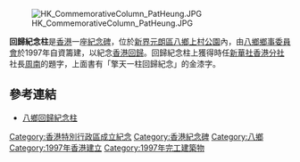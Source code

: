 [[File:HK_CommemorativeColumn_PatHeung.JPG|thumb]]

'''回歸紀念柱'''是[[香港|香港]]一座[[紀念碑|紀念碑]]，位於[[新界|新界]][[元朗區|元朗區]][[八鄉|八鄉]][[上村公園|上村公園]]內，由[[八鄉鄉事委員會|八鄉鄉事委員會]]於1997年自資籌建，以紀念[[香港回歸|香港回歸]]。回歸紀念柱上獲得時任[[新華社香港分社|新華社香港分社]]社長[[周南|周南]]的題字，上面書有「擎天一柱回歸紀念」的金漆字。

==參考連結==
*[https://www.seewide.com/mobile/%E7%89%B9%E8%89%B2%E6%99%AF%E9%BB%9E-%E5%85%AB%E9%84%89%E5%9B%9E%E6%AD%B8%E7%B4%80%E5%BF%B5%E6%9F%B1-%E5%85%83%E6%9C%97-541 八鄉回歸紀念柱]{{Wayback|url=https://www.seewide.com/mobile/%E7%89%B9%E8%89%B2%E6%99%AF%E9%BB%9E-%E5%85%AB%E9%84%89%E5%9B%9E%E6%AD%B8%E7%B4%80%E5%BF%B5%E6%9F%B1-%E5%85%83%E6%9C%97-541 |date=20180222230409 }}

{{香港建築小作品}}
[[Category:香港特別行政區成立紀念|Category:香港特別行政區成立紀念]]
[[Category:香港紀念碑|Category:香港紀念碑]]
[[Category:八鄉|Category:八鄉]]
[[Category:1997年香港建立|Category:1997年香港建立]]
[[Category:1997年完工建築物|Category:1997年完工建築物]]
